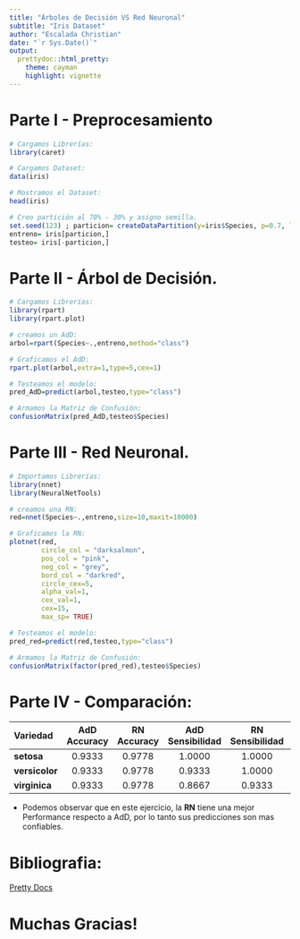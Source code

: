 ---
title: "Árboles de Decisión VS Red Neuronal"
subtitle: "Iris Dataset"
author: "Escalada Christian"
date: "`r Sys.Date()`"
output:
  prettydoc::html_pretty:
    theme: cayman
    highlight: vignette
---

# Parte I - Preprocesamiento

```{r}
# Cargamos Librerías:
library(caret)

# Cargamos Dataset:
data(iris)

# Mostramos el Dataset:
head(iris)

# Creo partición al 70% - 30% y asigno semilla.
set.seed(123) ; particion= createDataPartition(y=iris$Species, p=0.7, list=FALSE)
entreno= iris[particion,]
testeo= iris[-particion,]

```

# Parte II - Árbol de Decisión.
 
```{r}
# Cargamos Librerías:
library(rpart)
library(rpart.plot)

# creamos un AdD:
arbol=rpart(Species~.,entreno,method="class") 

# Graficamos el AdD:
rpart.plot(arbol,extra=1,type=5,cex=1)

# Testeamos el modelo:
pred_AdD=predict(arbol,testeo,type="class")

# Armamos la Matriz de Confusión:
confusionMatrix(pred_AdD,testeo$Species)
``` 

# Parte III - Red Neuronal.

```{r}
# Importamos Librerías:
library(nnet)
library(NeuralNetTools)

# creamos una RN:
red=nnet(Species~.,entreno,size=10,maxit=10000)

# Graficamos la RN:
plotnet(red,
        circle_col = "darksalmon",  
        pos_col = "pink",
        neg_col = "grey",
        bord_col = "darkred",
        circle_cex=5,
        alpha_val=1,
        cex_val=1,
        cex=15,
        max_sp= TRUE)

# Testeamos el modelo:
pred_red=predict(red,testeo,type="class")

# Armamos la Matriz de Confusión:
confusionMatrix(factor(pred_red),testeo$Species)

```

# Parte IV - Comparación:

|Variedad|AdD Accuracy|RN Accuracy|AdD Sensibilidad|RN Sensibilidad |AdD Especificidad|RN Especificidad |
|:-------|:----------:|:---------:|:--------------:|:--------------:|:---------------:|:---------------:|
|**setosa**|0.9333    |0.9778     |1.0000          |1.0000          |1.0000           |1.0000           |
|**versicolor**|0.9333|0.9778     |0.9333          |1.0000          |0.9333           |0.9667           |
|**virginica**|0.9333 |0.9778     |0.8667          |0.9333          |0.9667           |1.0000           |


* Podemos observar que en este ejercicio, la **RN** tiene una mejor Performance respecto a AdD, por lo tanto sus predicciones son mas confiables.

# Bibliografia:

[Pretty Docs](https://github.com/yixuan/prettydoc/)

# Muchas Gracias!































